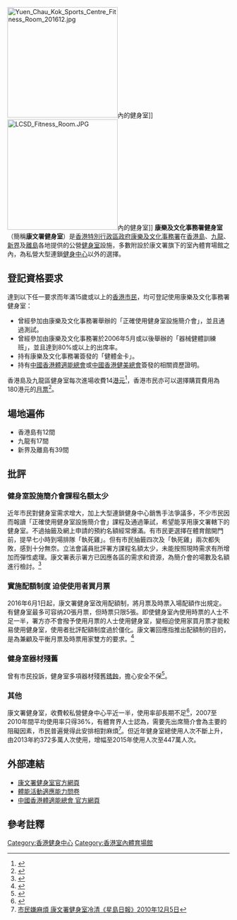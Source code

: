 [[File:Yuen_Chau_Kok_Sports_Centre_Fitness_Room_201612.jpg|250px]]內的健身室]]
[[File:LCSD_Fitness_Room.JPG|250px]]內的健身室]]
'''康樂及文化事務署健身室'''（簡稱'''康文署健身室'''）是[[香港特別行政區政府|香港特別行政區政府]][[康樂及文化事務署|康樂及文化事務署]]在[[香港島|香港島]]、[[九龍|九龍]]、[[新界|新界]]及[[離島區|離島]]各地提供的公營[[健身室|健身室]]設施，多數附設於康文署旗下的室內體育場館之內，為私營大型連鎖[[健身中心|健身中心]]以外的選擇。

==登記資格要求==
達到以下任一要求而年滿15歲或以上的[[香港市民|香港市民]]，均可登記使用康樂及文化事務署健身室：
*曾經參加由康樂及文化事務署舉辦的「正確使用健身室設施簡介會」，並且通過測試。
*曾經參加由康樂及文化事務署於2006年5月或以後舉辦的「器械健體訓練班」，並且達到80%或以上的出席率。
*持有康樂及文化事務署簽發的「健體金卡」。
*持有[[中國香港體適能總會|中國香港體適能總會]]或[[中國香港健美總會|中國香港健美總會]]簽發的相關資歷證明。

香港島及九龍區健身室每次進場收費14[[港元|港元]]<ref>{{Cite web |url=http://www.1823.gov.hk/big5/FAQ/011002/index.shtm |title=如何報名使用康樂及文化事務署(康文署)的健身室？ |access-date=2011-10-18 |archive-date=2018-08-09 |archive-url=https://web.archive.org/web/20180809041335/http://www.1823.gov.hk/big5/FAQ/011002/index.shtm |dead-url=no }}</ref>，香港市民亦可以選擇購買費用為180港元的[[月票|月票]]<ref>{{Cite web |url=http://paper.wenweipo.com/2001/09/10/HK0109100133.htm |title=康文署推出健身室月票《文匯報》2001年10月9日 |access-date=2011年10月18日 |archive-date=2019年10月1日 |archive-url=https://web.archive.org/web/20191001141747/http://paper.wenweipo.com/2001/09/10/HK0109100133.htm |dead-url=no }}</ref>。

==場地遍佈==
* 香港島有12間
* 九龍有17間
* 新界及離島有39間

==批評==
===健身室設施簡介會課程名額太少===
近年市民對健身室需求增大，加上大型連鎖健身中心銷售手法爭議多，不少市民因而報讀「正確使用健身室設施簡介會」課程及通過筆試，希望能享用康文署轄下的健身室。不過抽籤及網上申請的預約名額經常爆滿。有市民更選擇在體育館開門前，提早七小時到場排隊「執死雞」。但有市民抽籤四次及「執死雞」兩次都失敗，感到十分無奈。立法會議員批評署方課程名額太少，未能按照現時需求有所增加而彈性處理。康文署表示署方已因應各區的需求和資源，為簡介會的場數及名額進行檢討。<ref>{{Cite web |url=http://orientaldaily.on.cc/cnt/news/20160716/00176_150.html |title=探射燈：康署僵化 健身室簡介班 一位難求 《東方日報》 2016-07-16 |access-date=2016-09-28 |archive-date=2019-12-07 |archive-url=https://web.archive.org/web/20191207052622/https://orientaldaily.on.cc/cnt/news/20160716/00176_150.html |dead-url=no }}</ref>

===實施配額制度 迫使使用者買月票===
2016年6月1日起，康文署健身室改用配額制，將月票及時票入場配額作出規定。有健身室最多可容纳20張月票，但時票只限5張。即使健身室內使用時票的人士不足一半，署方亦不會撥予使用月票的人士使用健身室，變相迫使用家買月票才能較易使用健身室，使用者批評配額制度過於僵化。康文署回應指推出配額制的目的，是為兼顧及平衡月票及時票用家雙方的要求。<ref>{{Cite web |url=http://orientaldaily.on.cc/cnt/news/20160610/00176_051.html |title=康署健身室使用率增 配額制租用捱轟 《東方日報》 2016-06-10 |access-date=2016-09-28 |archive-date=2019-11-23 |archive-url=https://web.archive.org/web/20191123144928/https://orientaldaily.on.cc/cnt/news/20160610/00176_051.html |dead-url=no }}</ref>

===健身室器材殘舊===
曾有市民投訴，健身室多項器材殘舊[[銹蝕|銹蝕]]，擔心安全不保<ref>{{Cite web |url=http://orientaldaily.on.cc/cnt/news/20110807/00196_001.html |title=推廣全民運動 康文署唱反調《東方日報》2011年8月7日 |access-date=2011年10月18日 |archive-date=2019年11月8日 |archive-url=https://web.archive.org/web/20191108091527/https://orientaldaily.on.cc/cnt/news/20110807/00196_001.html |dead-url=no }}</ref>。

===其他===
康文署健身室，收費較私營健身中心平近一半，使用率卻長期不足<ref>{{Cite web |url=http://www.cn-rn.com/crn-webapp/doc/docDetailCreate.jsp?coluid=0&kindid=0&docid=100044215 |title=公營健身室拍烏蠅 引競爭市民得益《明報》2005年10月3日 |access-date=2011年10月18日 |archive-date=2019年9月21日 |archive-url=https://web.archive.org/web/20190921170127/http://www.cn-rn.com/crn-webapp/doc/docDetailCreate.jsp?coluid=0&kindid=0&docid=100044215 |dead-url=yes }}</ref>，2007至2010年間平均使用率只得36%，有體育界人士認為，需要先出席簡介會為主要的阻礙因素，市民普遍覺得此安排相對麻煩<ref>[http://edu.sina.com.hk/news/1/4/1/75887/1.html 市民嫌麻煩 康文署健身室冷清《星島日報》2010年12月5日]{{dead link|date=2018年2月 |bot=InternetArchiveBot |fix-attempted=yes }}</ref>。但近年健身室總使用人次不斷上升，由2013年約372多萬人次使用，增幅至2015年使用人次至447萬人次。

==外部連結==
* [https://www.lcsd.gov.hk/tc/fitness/index.html 康文署健身室官方網頁] {{Wayback|url=https://www.lcsd.gov.hk/tc/fitness/index.html |date=20210118102350 }}
* [http://www.lcsd.gov.hk/b5/forms/parq.pdf 體能活動適應能力問卷] {{Wayback|url=http://www.lcsd.gov.hk/b5/forms/parq.pdf |date=20191207111050 }}
* [http://www.hkpfa.org.hk/ 中國香港體適能總會 官方網頁] {{Wayback|url=http://www.hkpfa.org.hk/ |date=20140116113621 }}

==參考註釋==
<references/>

[[Category:香港健身中心|Category:香港健身中心]]
[[Category:香港室內體育場館|Category:香港室內體育場館]]